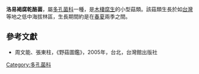 {{noteTA
|T =zh-hans:洛易褐腐奶酪菌;zh-hk:洛易褐腐芝士菌;zh-tw:洛易褐腐乾酪菌;
|1=zh-hans:奶酪;zh-hk:芝士;zh-tw:乾酪;
}}
{{Speciesbox
| taxon = Oligoporus lowei
| binomial_authority = (Pilat) Gilbn. & Ryv.
}}

'''洛易褐腐乾酪菌'''，屬[[多孔菌科|多孔菌科]]一種，是[[木棲腐生|木棲腐生]]的小型菇類。該菇類生長於如[[台灣|台灣]]等地之低中海拔林區，生長期間約是在[[春|春]][[夏|夏]]兩季之間。

==參考文獻==
*周文能、張東柱，《野菇圖鑑》，2005年，台北，台灣館出版社

{{Taxonbar|from=Q11146005}}

[[Category:多孔菌科|Category:多孔菌科]]


{{Fungus-stub}}